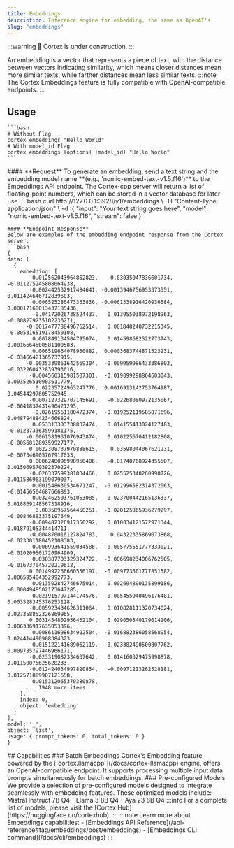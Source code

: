 ```yaml
---
title: Embeddings
description: Inference engine for embedding, the same as OpenAI's
slug: "embeddings"
---
```



:::warning
🚧 Cortex is under construction.
:::

An embedding is a vector that represents a piece of text, with the distance between vectors indicating similarity, which means closer distances mean more similar texts, while farther distances mean less similar texts.
:::note
The Cortex Embeddings feature is fully compatible with OpenAI-compatible endpoints.
:::

## Usage

<Tabs>
  <TabItem  value="CLI" label="CLI" default>

    ```bash 
    # Without Flag
    cortex embeddings "Hello World"
    # With model_id Flag
    cortex embeddings [options] [model_id] "Hello World"
    ```
  </TabItem>
  <TabItem value="CURL" label="CURL">
  #### **Request**
  To generate an embedding, send a text string and the embedding model name **(e.g., 'nomic-embed-text-v1.5.f16')** to the Embeddings API endpoint.
  The Cortex-cpp server will return a list of floating-point numbers, which can be stored in a vector database for later use.
  ```bash
curl http://127.0.0.1:3928/v1/embeddings \
  -H "Content-Type: application/json" \
  -d '{
    "input": "Your text string goes here",
    "model": "nomic-embed-text-v1.5.f16",
    "stream": false
 }'


  ```
  #### **Endpoint Response**
  Below are examples of the embedding endpoint response from the Cortex server:
  ```bash
{
  data: [
    {
      embedding: [
         -0.012562043964862823,    0.03035047836601734,  -0.011275245808064938,
         -0.002442532917484641, -0.0013946756953373551,   0.011424646712839603,
          0.006525286473333836, -0.0061338916420936584, 0.00017168013437185436,
          -0.04172026738524437,   0.013955038972198963,  -0.008279235102236271,
        -0.0017477788496762514,   0.001848240732215345,  -0.005316519178450108,
          0.007849134504795074,   0.014598682522773743,  0.0016664500581100583,
          0.006519664078950882,  0.0003683744871523231,   -0.03466421365737915,
        -0.0035339861642569304,  -0.009959986433386803,  -0.032260432839393616,
         -0.004560315981507301,  -0.019099298864603043,   0.003526510903611779,
           0.02235724963247776,  0.0016913142753764987,    0.04544297605752945,
         -0.007127329707145691,   -0.02268080972135067, -0.0041837431490421295,
          -0.02619561180472374,  -0.019252119585871696,   0.048794884234666824,
          0.053313303738832474,   0.014155413024127483,  -0.012373363599181175,
        -0.0061581931076943874,   0.010225670412182808,  -0.005681289359927177,
         0.0022308737970888615,    0.03598044067621231,  -0.007346905767917633,
         0.0006240096990950406,   -0.01740768924355507,   0.015069570392370224,
         -0.026337599381804466,   0.025525348260998726,   0.011586963199079037,
          0.001548630534671247,  -0.012996582314372063,   -0.01456504687666893,
          0.032462503761053085,  -0.023700442165136337,   0.018869148567318916,
           0.00358957564458251,  -0.020125865936279297,   -0.00846883375197649,
         -0.009482326917350292,   0.010034121572971344,    0.01879105344414711,
         -0.004870016127824783,    0.04322335869073868,  -0.023301180452108383,
          0.000993641559034586,  -0.005775551777333021,  -0.010209501720964909,
          0.030387703329324722,  -0.006698234006762505,  -0.016737045720219612,
         0.0014992266660556197,  -0.009773601777851582,   0.006595404352992773,
          0.013502842746675014,   0.002694890135899186, -0.0004948502173647285,
          0.021915797144174576,  -0.005455940496176481,   0.003528345376253128,
         -0.005923434626311064,   0.010828111320734024,   0.027358852326869965,
         0.0031454802956432104,   0.029050540179014206,   0.006336917635053396,
          0.008611698634922504,  -0.016882386058568954,   0.024414490908384323,
         -0.015122141689062119,  -0.023382490500807762,   0.009785797446966171,
         -0.023319082334637642,   0.014160329475998878,    0.01150075625628233,
         -0.012424034997820854,   -0.00971213262528181,   0.012571889907121658,
          0.015312065370380878,
        ... 1948 more items
      ],
      index: 0,
      object: 'embedding'
    }
  ],
  model: '_',
  object: 'list',
  usage: { prompt_tokens: 0, total_tokens: 0 }
}
  ```
  </TabItem>
</Tabs>
## Capabilities
### Batch Embeddings
Cortex's Embedding feature, powered by the [`cortex.llamacpp`](/docs/cortex-llamacpp) engine, offers an OpenAI-compatible endpoint. It supports processing multiple input data prompts simultaneously for batch embeddings.
### Pre-configured Models
We provide a selection of pre-configured models designed to integrate seamlessly with embedding features. These optimized models include:
- Mistral Instruct 7B Q4
- Llama 3 8B Q4
- Aya 23 8B Q4
:::info
For a complete list of models, please visit the [Cortex Hub](https://huggingface.co/cortexhub).
:::
:::note
Learn more about Embeddings capabilities:
- [Embeddings API Reference](/api-reference#tag/embeddings/post/embeddings)
- [Embeddings CLI command](/docs/cli/embeddings)
:::